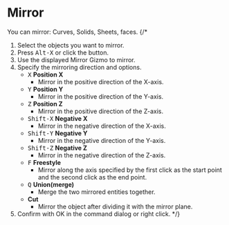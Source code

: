 

# Mirror

<Reference shortcut="Alt-X" command="Mirror" button="Left of Command Bar" />

You can mirror: Curves, Solids, Sheets, faces.
{/* 
1. Select the objects you want to mirror.
2. Press <kbd>Alt-X</kbd> or click the button.
3. Use the displayed Mirror Gizmo to mirror.
4. Specify the mirroring direction and options.
   - <kbd>X</kbd> **Position X**
      - Mirror in the positive direction of the X-axis.
   - <kbd>Y</kbd> **Position Y**
      - Mirror in the positive direction of the Y-axis.
   - <kbd>Z</kbd> **Position Z**
      - Mirror in the positive direction of the Z-axis.
   - <kbd>Shift-X</kbd> **Negative X**
      - Mirror in the negative direction of the X-axis.
   - <kbd>Shift-Y</kbd> **Negative Y**
      - Mirror in the negative direction of the Y-axis.
   - <kbd>Shift-Z</kbd> **Negative Z**
      - Mirror in the negative direction of the Z-axis.
   - <kbd>F</kbd> **Freestyle**
      - Mirror along the axis specified by the first click as the start point and the second click as the end point.
   - <kbd>Q</kbd> **Union(merge)**
      - Merge the two mirrored entities together.
   - <kbd></kbd> **Cut**
      - Mirror the object after dividing it with the mirror plane.
5. Confirm with OK in the command dialog or right click. */}